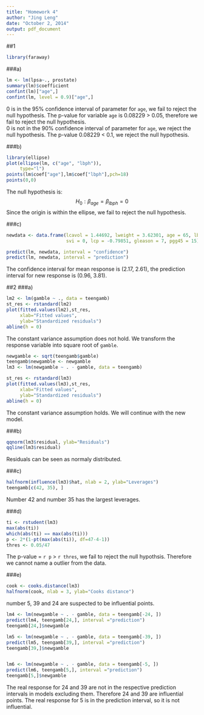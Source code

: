 ```yaml
---
title: "Homework 4"
author: "Jing Leng"
date: "October 2, 2014"
output: pdf_document
---
```

##1 
```r
library(faraway)
```
###a) 
```r
lm <- lm(lpsa~., prostate)
summary(lm)$coefficient
confint(lm)["age",]
confint(lm, level = 0.9)["age",]
```
0 is in the 95% confidence interval of parameter for `age`, we fail to reject the null hypothesis. The p-value for variable `age` is 0.08229 > 0.05, therefore we fail to reject the null hypothesis.  
0 is not in the 90% confidence interval of parameter for `age`, we reject the null hypothesis. The p-value 0.08229 < 0.1, we reject the null hypothesis. 

###b) 
```r
library(ellipse)
plot(ellipse(lm, c("age", "lbph")),
     type="l")
points(lm$coef["age"],lm$coef["lbph"],pch=18)
points(0,0)
```
  
The null hypothesis is: 
$$H_{0}:\beta_{age}=\beta_{lbph}=0$$
Since the origin is within the ellipse, we fail to reject the null hypothesis. 

###c) 
```r
newdata <- data.frame(lcavol = 1.44692, lweight = 3.62301, age = 65, lbph = 0.3001, 
                      svi = 0, lcp = -0.79851, gleason = 7, pgg45 = 15)

predict(lm, newdata, interval = "confidence")
predict(lm, newdata, interval = "prediction")
```
The confidence interval for mean response is (2.17, 2.61), the prediction interval for new response is (0.96, 3.81). 

##2 
###a) 
```r
lm2 <- lm(gamble ~ ., data = teengamb)
st_res <- rstandard(lm2)
plot(fitted.values(lm2),st_res,
     xlab="Fitted values",
     ylab="Standardized residuals")
abline(h = 0)
```
The constant variance assumption does not hold. We transform the response variable into square root of `gamble`. 
```r
newgamble <- sqrt(teengamb$gamble)
teengamb$newgamble <- newgamble
lm3 <- lm(newgamble ~ . - gamble, data = teengamb)

st_res <- rstandard(lm3)
plot(fitted.values(lm3),st_res,
     xlab="Fitted values",
     ylab="Standardized residuals")
abline(h = 0)
``` 
The constant variance assumption holds. We will continue with the new model.  

###b) 
```r
qqnorm(lm3$residual, ylab="Residuals")
qqline(lm3$residual)
```
Residuals can be seen as normaly distributed. 

###c) 
```r
halfnorm(influence(lm3)$hat, nlab = 2, ylab="Leverages")
teengamb[c(42, 35), ]
```
Number 42 and number 35 has the largest leverages. 

###d) 
```r
ti <- rstudent(lm3)
max(abs(ti))
which(abs(ti) == max(abs(ti)))
p <- 2*(1-pt(max(abs(ti)), df=47-4-1))
thres <- 0.05/47 
```
The p-value = `r p` > `r thres`, we fail to reject the null hypothsis. Therefore we cannot name a outlier from the data. 

###e) 
```r
cook <- cooks.distance(lm3)
halfnorm(cook, nlab = 3, ylab="Cooks distance")
```
  
number 5, 39 and 24 are suspected to be influential points. 
```r
lm4 <- lm(newgamble ~ . - gamble, data = teengamb[-24, ])
predict(lm4, teengamb[24,], interval ="prediction")
teengamb[24,]$newgamble

lm5 <- lm(newgamble ~ . - gamble, data = teengamb[-39, ])
predict(lm5, teengamb[39,], interval ="prediction")
teengamb[39,]$newgamble


lm6 <- lm(newgamble ~ . - gamble, data = teengamb[-5, ])
predict(lm6, teengamb[5,], interval ="prediction")
teengamb[5,]$newgamble
```

The real response for 24 and 39 are not in the respective prediction intervals in models excluding them. Therefore 24 and 39 are influential points. The real response for 5 is in the prediction interval, so it is not influential. 